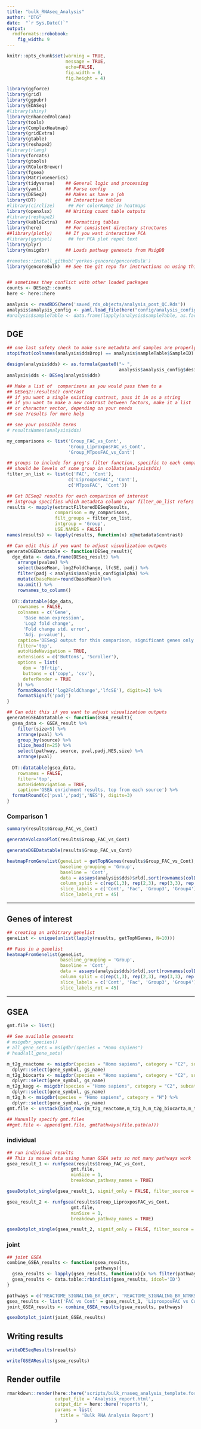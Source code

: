 ```yaml
---
title: "bulk_RNAseq_Analysis"
author: "DTG"
date:  "`r Sys.Date()`"
output: 
  rmdformats::robobook:
    fig_width: 9
---
```


```r
knitr::opts_chunk$set(warning = TRUE,
                      message = TRUE, 
                      echo=FALSE, 
                      fig.width = 8, 
                      fig.height = 4)

library(ggforce)
library(grid)
library(ggpubr)
library(EDASeq)
#library(shiny)
library(EnhancedVolcano)
library(tools)
library(ComplexHeatmap)
library(gridExtra)
library(gtable)
library(reshape2)
#library(rlang)
library(forcats)
library(gtools)
library(RColorBrewer)
library(fgsea)
library(MatrixGenerics)
library(tidyverse)    ## General logic and processing
library(yaml)         ## Parse config
library(DESeq2)       ## Makes us have a job
library(DT)           ## Interactive tables
#library(circlize)     ## For colorRamp2 in heatmaps
library(openxlsx)     ## Writing count table outputs
#library(reshape2)
library(kableExtra)   ## Formatting tables
library(here)         ## For consistent directory structures
##library(plotly)     ## If you want interactive PCA
#library(ggrepel)      ## for PCA plot repel text
library(plyr)
library(msigdbr)      ## Loads pathway genesets from MsigDB

#remotes::install_github('yerkes-gencore/gencoreBulk')
library(gencoreBulk)  ## See the git repo for instructions on using this


## sometimes they conflict with other loaded packages
counts <- DESeq2::counts
here <- here::here
```

<style type="text/css">
.book .book-body .page-inner {
  max-width: 1600px;
  margin-left: auto;
  margin-right: auto;
}
</style>

```r
analysis <- readRDS(here('saved_rds_objects/analysis_post_QC.Rds'))
analysis$analysis_config <- yaml.load_file(here("config/analysis_config.yml"))
#analysis$sampleTable <- data.frame(lapply(analysis$sampleTable, as.factor))
```


## DGE {.tabset}

```r
## one last safety check to make sure metadata and samples are properly associated
stopifnot(colnames(analysis$ddsDrop) == analysis$sampleTable$SampleID)

design(analysis$dds) <- as.formula(paste0("~ ",
                                          analysis$analysis_config$design))
analysis$dds <- DESeq(analysis$dds)
```

```r
## Make a list of  comparisons as you would pass them to a 
## DESeq2::results() contrast 
## if you want a single existing contrast, pass it in as a string
## if you want to make a new contrast between factors, make it a list 
## or character vector, depending on your needs
## see ?results for more help

## see your possible terms
# resultsNames(analysis$dds)

my_comparisons <- list('Group_FAC_vs_Cont',
                       'Group_LiproxposFAC_vs_Cont',
                       'Group_MTposFAC_vs_Cont')

## groups to include for greg's filter function, specific to each comparison
## should be levels of some group in colData(analysis$dds)
filter_on_list <- list(c('FAC', 'Cont'),
                       c('LiproxposFAC', 'Cont'),
                       c('MTposFAC', 'Cont'))

## Get DESeq2 results for each comparison of interest
## intgroup specifies which metadata column your filter_on_list refers to
results <- mapply(extractFilteredDESeqResults,
                  comparison = my_comparisons,
                  filt_groups = filter_on_list, 
                  intgroup = 'Group',
                  USE.NAMES = FALSE)
names(results) <- lapply(results, function(x) x@metadata$contrast)
```

```r
## Can edit this if you want to adjust visualization outputs
generateDGEDatatable <- function(DESeq_result){
  dge_data <- data.frame(DESeq_result) %>% 
    arrange(pvalue) %>%
    select(baseMean, log2FoldChange, lfcSE, padj) %>% 
    filter(padj < analysis$analysis_config$alpha) %>% 
    mutate(baseMean=round(baseMean))%>%
    na.omit() %>% 
    rownames_to_column()
  
  DT::datatable(dge_data,
    rownames = FALSE,
    colnames = c('Gene',
      'Base mean expression', 
      'Log2 fold change',
      'Fold change std. error', 
      'Adj. p-value'), 
    caption='DESeq2 output for this comparison, significant genes only',
    filter='top',
    autoHideNavigation = TRUE,
    extensions = c('Buttons', 'Scroller'),
    options = list(
      dom = 'Bfrtip',
      buttons = c('copy', 'csv'),
      deferRender = TRUE
    )) %>%
    formatRound(c('log2FoldChange','lfcSE'), digits=2) %>%
    formatSignif('padj')
}
```

```r
## Can edit this if you want to adjust visualization outputs
generateGSEADatatable <- function(GSEA_result){
  gsea_data <- GSEA_result %>%
    filter(size>5) %>%
    arrange(pval) %>%
    group_by(source) %>%
    slice_head(n=25) %>% 
    select(pathway, source, pval,padj,NES,size) %>%
    arrange(pval)
  
  DT::datatable(gsea_data,
    rownames = FALSE,
    filter='top',
    autoHideNavigation = TRUE,
    caption='GSEA enrichment results, top from each source') %>%
  formatRound(c('pval','padj','NES'), digits=3)
}
```

### Comparison 1

```r
summary(results$Group_FAC_vs_Cont)
```

```r
generateVolcanoPlot(results$Group_FAC_vs_Cont)
```

```r
generateDGEDatatable(results$Group_FAC_vs_Cont)
```

```r
heatmapFromGenelist(geneList = getTopNGenes(results$Group_FAC_vs_Cont),
                    baseline_grouping = 'Group',
                    baseline = 'Cont',
                    data = assays(analysis$dds)$rld[,sort(rownames(colData(analysis$dds)))],
                    column_split = c(rep(1,3), rep(2,3), rep(3,3), rep(4,3)),
                    slice_labels = c('Cont', 'Fac', 'Group3', 'Group4'),
                    slice_labels_rot = 45)
```

***

## Genes of interest

```r
## creating an arbitrary genelist
geneList <- unique(unlist(lapply(results, getTopNGenes, N=10)))

## Pass in a genelist
heatmapFromGenelist(geneList,
                    baseline_grouping = 'Group',
                    baseline = 'Cont',
                    data = assays(analysis$dds)$rld[,sort(rownames(colData(analysis$dds)))],
                    column_split = c(rep(1,3), rep(2,3), rep(3,3), rep(4,3)),
                    slice_labels = c('Cont', 'Fac', 'Group3', 'Group4'),
                    slice_labels_rot = 45)
```

***

## GSEA


```r
gmt.file <- list()

## See available genesets
# msigdbr_species()
# all_gene_sets = msigdbr(species = "Homo sapiens")
# head(all_gene_sets)

m_t2g_reactome <- msigdbr(species = "Homo sapiens", category = "C2", subcategory = "CP:REACTOME") %>% 
  dplyr::select(gene_symbol, gs_name)
m_t2g_biocarta <- msigdbr(species = "Homo sapiens", category = "C2", subcategory = "CP:BIOCARTA") %>% 
  dplyr::select(gene_symbol, gs_name)
m_t2g_kegg <- msigdbr(species = "Homo sapiens", category = "C2", subcategory = "CP:KEGG") %>% 
  dplyr::select(gene_symbol, gs_name)
m_t2g_h <- msigdbr(species = "Homo sapiens", category = "H") %>% 
  dplyr::select(gene_symbol, gs_name)
gmt.file <- unstack(bind_rows(m_t2g_reactome,m_t2g_h,m_t2g_biocarta,m_t2g_kegg))

## Manually specify gmt.files
##gmt.file <- append(gmt.file, gmtPathways(file.path(a)))
```

### individual

```r
## run individual results
## This is mouse data using human GSEA sets so not many pathways work
gsea_result_1 <- runfgsea(results$Group_FAC_vs_Cont,
                        gmt.file,
                        minSize = 1,
                        breakdown_pathway_names = TRUE)

gseaDotplot_single(gsea_result_1, signif_only = FALSE, filter_source = 'REACTOME')
```

```r
gsea_result_2 <- runfgsea(results$Group_LiproxposFAC_vs_Cont,
                        gmt.file,
                        minSize = 1,
                        breakdown_pathway_names = TRUE)

gseaDotplot_single(gsea_result_2, signif_only = FALSE, filter_source = 'REACTOME')
```


### joint

```r
## joint GSEA
combine_GSEA_results <- function(gsea_results,
                                 pathways){
  gsea_results <- lapply(gsea_results, function(x){x %>% filter(pathway %in% pathways)})
  gsea_results <- data.table::rbindlist(gsea_results, idcol='ID')
}

pathways = c('REACTOME_SIGNALING_BY_GPCR', 'REACTOME_SIGNALING_BY_NTRKS')
gsea_results <- list('FAC vs Cont' = gsea_result_1, 'LiproxposFAC vs Cont' = gsea_result_2)
joint_GSEA_results <- combine_GSEA_results(gsea_results, pathways)
```


```r
gseaDotplot_joint(joint_GSEA_results)
```

## Writing results

```r
writeDESeqResults(results)
```

```r
writefGSEAResults(gsea_results)
```

## Render outfile

```r
rmarkdown::render(here::here('scripts/bulk_rnaseq_analysis_template.format.Rmd'),
                  output_file = 'Analysis_report.html',
                  output_dir = here::here('reports'),
                  params = list(
                    title = 'Bulk RNA Analysis Report')
                  )
```

